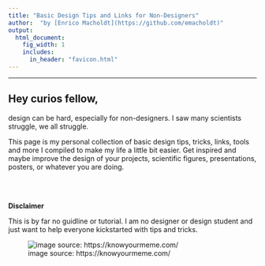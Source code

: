 ```yaml
---
title: "Basic Design Tips and Links for Non-Designers"
author:  "by [Enrico Macholdt](https://github.com/emacholdt)"
output:
  html_document:
    fig_width: 1
    includes:
      in_header: "favicon.html"
---
```


----

## Hey curios fellow,

design can be hard, especially for non-designers. I saw many scientists struggle, we all struggle.

This page is my personal collection of basic design tips, tricks, links, tools and more I compiled to make my life a little bit easier. Get inspired and maybe improve the design of your projects, scientific figures, presentations, posters, or whatever you are doing.

<br><br>
  
**Disclaimer**

This is by far no guidline or tutorial. I am no designer or design student and just want to help everyone kickstarted with tips and tricks.

![image source: https://knowyourmeme.com/](https://i.kym-cdn.com/photos/images/newsfeed/001/018/894/a2c.png)


